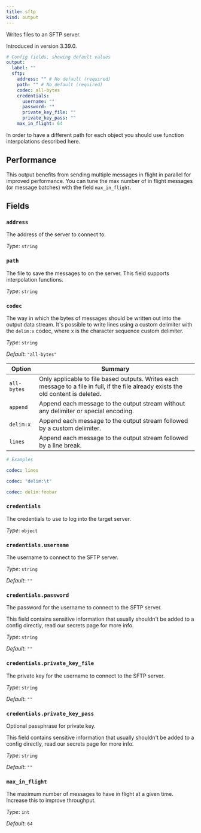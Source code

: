 ```yaml
---
title: sftp
kind: output
---
```


Writes files to an SFTP server.

Introduced in version 3.39.0.

```yml
# Config fields, showing default values
output:
  label: ""
  sftp:
    address: "" # No default (required)
    path: "" # No default (required)
    codec: all-bytes
    credentials:
      username: ""
      password: ""
      private_key_file: ""
      private_key_pass: ""
    max_in_flight: 64
```

In order to have a different path for each object you should use function interpolations described here.

## Performance

This output benefits from sending multiple messages in flight in parallel for improved performance. You can tune the max number of in flight messages (or message batches) with the field `max_in_flight`.

## Fields

### `address`

The address of the server to connect to.


*Type*: `string`


### `path`

The file to save the messages to on the server.
This field supports interpolation functions.


*Type*: `string`


### `codec`

The way in which the bytes of messages should be written out into the output data stream. It's possible to write lines using a custom delimiter with the `delim:x` codec, where x is the character sequence custom delimiter.


*Type*: `string`

*Default*: `"all-bytes"`


| Option | Summary |
| ------ | ------- |
| `all-bytes` | Only applicable to file based outputs. Writes each message to a file in full, if the file already exists the old content is deleted. |
| `append` | Append each message to the output stream without any delimiter or special encoding. |
| `delim:x` | Append each message to the output stream followed by a custom delimiter. |
| `lines` | Append each message to the output stream followed by a line break. |


```yml
# Examples

codec: lines

codec: "delim:\t"

codec: delim:foobar
```

### `credentials`

The credentials to use to log into the target server.


*Type*: `object`


### `credentials.username`

The username to connect to the SFTP server.


*Type*: `string`

*Default*: `""`

### `credentials.password`

The password for the username to connect to the SFTP server.
<Aside type="caution" title="Sensitive Information">
	This field contains sensitive information that usually shouldn't be added to a config directly, read our secrets page for more info.
</Aside>



*Type*: `string`

*Default*: `""`

### `credentials.private_key_file`

The private key for the username to connect to the SFTP server.


*Type*: `string`

*Default*: `""`

### `credentials.private_key_pass`

Optional passphrase for private key.
<Aside type="caution" title="Sensitive Information">
	This field contains sensitive information that usually shouldn't be added to a config directly, read our secrets page for more info.
</Aside>



*Type*: `string`

*Default*: `""`

### `max_in_flight`

The maximum number of messages to have in flight at a given time. Increase this to improve throughput.


*Type*: `int`

*Default*: `64`


